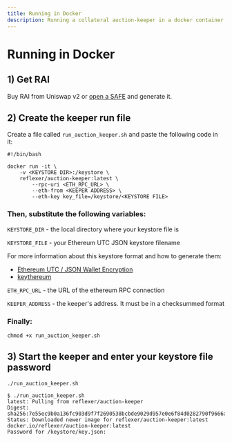 ```yaml
---
title: Running in Docker
description: Running a collateral auction-keeper in a docker container.
---
```


# Running in Docker

## 1\) Get RAI

Buy RAI from Uniswap v2 or [open a SAFE](https://app.gitbook.com/@reflexer-labs/s/geb/pyflex/safe-management/opening-a-safe) and generate it.

## 2\) Create the keeper run file

Create a file called `run_auction_keeper.sh` and paste the following code in it:

```text
#!/bin/bash

docker run -it \
    -v <KEYSTORE DIR>:/keystore \
    reflexer/auction-keeper:latest \
        --rpc-uri <ETH_RPC_URL> \
        --eth-from <KEEPER ADDRESS> \
        --eth-key key_file=/keystore/<KEYSTORE FILE>
```

### Then, substitute the following variables:

`KEYSTORE_DIR` - the local directory where your keystore file is

`KEYSTORE_FILE` - your Ethereum UTC JSON keystore filename

For more information about this keystore format and how to generate them:

* [Ethereum UTC / JSON Wallet Encryption](https://wizardforcel.gitbooks.io/practical-cryptography-for-developers-book/content/symmetric-key-ciphers/ethereum-wallet-encryption.html)
* [keythereum](https://github.com/ethereumjs/keythereum)

`ETH_RPC_URL` - the URL of the ethereum RPC connection

`KEEPER_ADDRESS` - the keeper's address. It must be in a checksummed format

### Finally:

`chmod +x run_auction_keeper.sh`

## 3\) Start the keeper and enter your keystore file password

`./run_auction_keeper.sh`

```text
$ ./run_auction_keeper.sh
latest: Pulling from reflexer/auction-keeper
Digest: sha256:7e55ec9b0a136fc903d9f7f2690538bcbde9029d957e0e6f84d0282790f9666a
Status: Downloaded newer image for reflexer/auction-keeper:latest
docker.io/reflexer/auction-keeper:latest
Password for /keystore/key.json:
```

